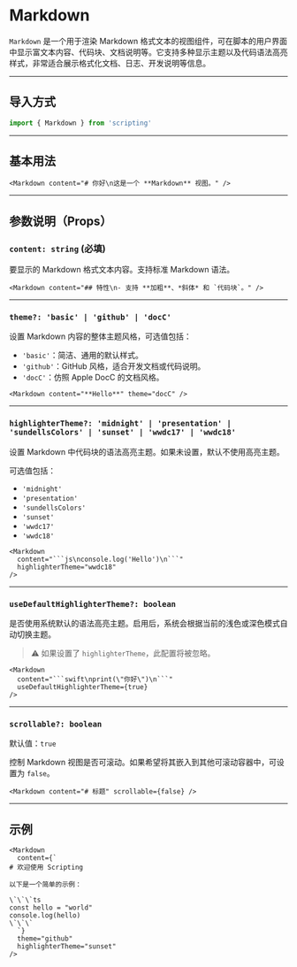 # Markdown 

`Markdown` 是一个用于渲染 Markdown 格式文本的视图组件，可在脚本的用户界面中显示富文本内容、代码块、文档说明等。它支持多种显示主题以及代码语法高亮样式，非常适合展示格式化文档、日志、开发说明等信息。

---

## 导入方式

```ts
import { Markdown } from 'scripting'
```

---

## 基本用法

```tsx
<Markdown content="# 你好\n这是一个 **Markdown** 视图。" />
```

---

## 参数说明（Props）

### `content: string` **(必填)**

要显示的 Markdown 格式文本内容。支持标准 Markdown 语法。

```tsx
<Markdown content="## 特性\n- 支持 **加粗**、*斜体* 和 `代码块`。" />
```

---

### `theme?: 'basic' | 'github' | 'docC'`

设置 Markdown 内容的整体主题风格，可选值包括：

* `'basic'`：简洁、通用的默认样式。
* `'github'`：GitHub 风格，适合开发文档或代码说明。
* `'docC'`：仿照 Apple DocC 的文档风格。

```tsx
<Markdown content="**Hello**" theme="docC" />
```

---

### `highlighterTheme?: 'midnight' | 'presentation' | 'sundellsColors' | 'sunset' | 'wwdc17' | 'wwdc18'`

设置 Markdown 中代码块的语法高亮主题。如果未设置，默认不使用高亮主题。

可选值包括：

* `'midnight'`
* `'presentation'`
* `'sundellsColors'`
* `'sunset'`
* `'wwdc17'`
* `'wwdc18'`

````tsx
<Markdown
  content="```js\nconsole.log('Hello')\n```"
  highlighterTheme="wwdc18"
/>
````

---

### `useDefaultHighlighterTheme?: boolean`

是否使用系统默认的语法高亮主题。启用后，系统会根据当前的浅色或深色模式自动切换主题。

> ⚠️ 如果设置了 `highlighterTheme`，此配置将被忽略。

````tsx
<Markdown
  content="```swift\nprint(\"你好\")\n```"
  useDefaultHighlighterTheme={true}
/>
````

---

### `scrollable?: boolean`

默认值：`true`

控制 Markdown 视图是否可滚动。如果希望将其嵌入到其他可滚动容器中，可设置为 `false`。

```tsx
<Markdown content="# 标题" scrollable={false} />
```

---

## 示例

```tsx
<Markdown
  content={`
# 欢迎使用 Scripting

以下是一个简单的示例：

\`\`\`ts
const hello = "world"
console.log(hello)
\`\`\`
  `}
  theme="github"
  highlighterTheme="sunset"
/>
```

